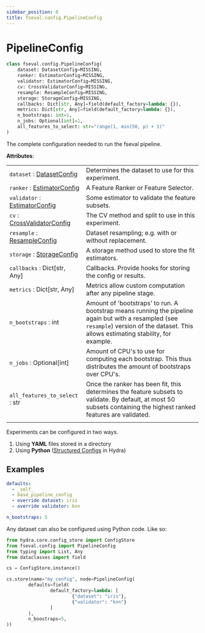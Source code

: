 ```yaml
---
sidebar_position: 0
title: fseval.config.PipelineConfig
---
```


# PipelineConfig

<!-- Docusaurus -->

<!-- fseval -->

<!-- All the pipeline needs to run is a well-defined configuration. The requirement is that whatever is passed into [`run_pipeline`](/docs/running-experiments/running-first-experiment) is a `PipelineConfig` object.

The complete pipeline configuration is as follows: -->

```python
class fseval.config.PipelineConfig(
    dataset: DatasetConfig=MISSING,   
    ranker: EstimatorConfig=MISSING,
    validator: EstimatorConfig=MISSING,
    cv: CrossValidatorConfig=MISSING,
    resample: ResampleConfig=MISSING,
    storage: StorageConfig=MISSING,
    callbacks: Dict[str, Any]=field(default_factory=lambda: {}),
    metrics: Dict[str, Any]=field(default_factory=lambda: {}),
    n_bootstraps: int=1,
    n_jobs: Optional[int]=1,
    all_features_to_select: str="range(1, min(50, p) + 1)"
)
```

The complete configuration needed to run the fseval pipeline.

**Attributes**:

| | |
|---|---|
| `dataset` : [DatasetConfig](../DatasetConfig) | Determines the dataset to use for this experiment. |
| `ranker` : [EstimatorConfig](../EstimatorConfig) | A Feature Ranker or Feature Selector. |
| `validator` : [EstimatorConfig](../EstimatorConfig) | Some estimator to validate the feature subsets. |
| `cv` : [CrossValidatorConfig](../CrossValidatorConfig) | The CV method and split to use in this experiment. |
| `resample` : [ResampleConfig](../ResampleConfig) | Dataset resampling; e.g. with or without replacement. |
| `storage` : [StorageConfig](../StorageConfig) | A storage method used to store the fit estimators. |
| `callbacks` : Dict[str, Any] | Callbacks. Provide hooks for storing the config or results. |
| `metrics` : Dict[str, Any] | Metrics allow custom computation after any pipeline stage. |
| `n_bootstraps` : int | Amount of 'bootstraps' to run. A bootstrap means running the pipeline again but with a resampled (see `resample`) version of the dataset. This allows estimating stability, for example. |
| `n_jobs` : Optional[int] | Amount of CPU's to use for computing each bootstrap. This thus distributes the amount of bootstraps over CPU's. |
| `all_features_to_select` : str | Once the ranker has been fit, this determines the feature subsets to validate. By default, at most 50 subsets containing the highest ranked features are validated. |
| | |


Experiments can be configured in two ways.

1. Using **YAML** files stored in a directory
2. Using **Python** ([Structured Configs](https://hydra.cc/docs/tutorials/structured_config/intro/) in Hydra)

## Examples


<Tabs groupId="config-representation">
<TabItem value="yaml" label="YAML" default>

```yaml title="conf/my_config.yaml"
defaults:
  - _self_
  - base_pipeline_config
  - override dataset: iris
  - override validator: knn

n_bootstraps: 5
```

</TabItem>
<TabItem value="structured" label="Structured Config">

Any dataset can also be configured using Python code. Like so:

```python
from hydra.core.config_store import ConfigStore
from fseval.config import PipelineConfig
from typing import List, Any
from dataclasses import field

cs = ConfigStore.instance()

cs.store(name="my_config", node=PipelineConfig(
        defaults=field(
                default_factory=lambda: [
                        {"dataset": "iris"},
                        {"validator": "knn"}
                ]
        ),
        n_boostraps=5,
))
```

</TabItem>
</Tabs>